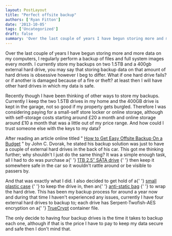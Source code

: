 ```yaml
---
layout: PostLayout
title: "Perfect offsite backup"
authors: ['Ryan Fitton']
date: '2013-10-05'
tags: ['Uncategorized']
draft: false
summary: 'Over the last couple of years I have begun storing more and more data on my computers, I regularly perform a backup of files and full system images every month. I currently store my backups on two 1.5TB and a 400gb external hard drive, you may say that storing backup data on that amount of ...'
---
```


Over the last couple of years I have begun storing more and more data on my computers, I regularly perform a backup of files and full system images every month. I currently store my backups on two 1.5TB and a 400gb external hard drive, you may say that storing backup data on that amount of hard drives is obsessive however I beg to differ. What if one hard drive fails? or if another is damaged because of a fire or theft? at least then I will have other hard drives in which my data is safe.

Recently though I have been thinking of other ways to store my backups. Currently I keep the two 1.5TB drives in my home and the 400GB drive is kept in the garage, not so good if my property gets burgled. Therefore I was considering paying for a small-self store locker or online storage, although with self-storage costs starting around £20 a month and online storage around £10 a month that was a little out of my price range. And how could I trust someone else with the keys to my data?

After reading an article online titled " [How to Get Easy Offsite Backup On a Budget](http://www.pcmag.com/article2/0,2817,2383122,00.asp) " by John C. Dvorak, he stated his backup solution was just to have a couple of external hard drives in the back of his car. This got me thinking further; why shouldn't I just do the same thing? It was a simple enough task, all I had to do was purchase a{\' \'} [1TB 2.5″ SATA drive](http://www.amazon.co.uk/gp/product/B005DVJJWQ/ref=as_li_ss_tl?ie=UTF8&camp=1634&creative=19450&creativeASIN=B005DVJJWQ&linkCode=as2&tag=ryanfittoncou-21) {\' \'} then keep it somewhere safe in the car so it wouldn't rattle around or be visible to passers by.

And that was exactly what I did. I also decided to get hold of a{\' \'} [small plastic case](http://www.amazon.co.uk/gp/product/B0051Y0BEK/ref=as_li_ss_tl?ie=UTF8&camp=1634&creative=19450&creativeASIN=B0051Y0BEK&linkCode=as2&tag=ryanfittoncou-21) {\' \'} to keep the drive in, then an{\' \'} [anti-static bag](http://www.amazon.co.uk/gp/product/B00EYPER56/ref=as_li_ss_tl?ie=UTF8&camp=1634&creative=19450&creativeASIN=B00EYPER56&linkCode=as2&tag=ryanfittoncou-21) {\' \'} to wrap the hard drive. This has been my backup process for around a year now and during that time I haven't experienced any issues, currently I have four external hard drives to backup to; each drive has Serpent-Twofish-AES encryption on a{\' \'} [TrueCrypt](http://www.truecrypt.org/) container file.

The only decide to having four backup drives is the time it takes to backup each one, although if that is the price I have to pay to keep my data secure and safe then I don't mind that.
